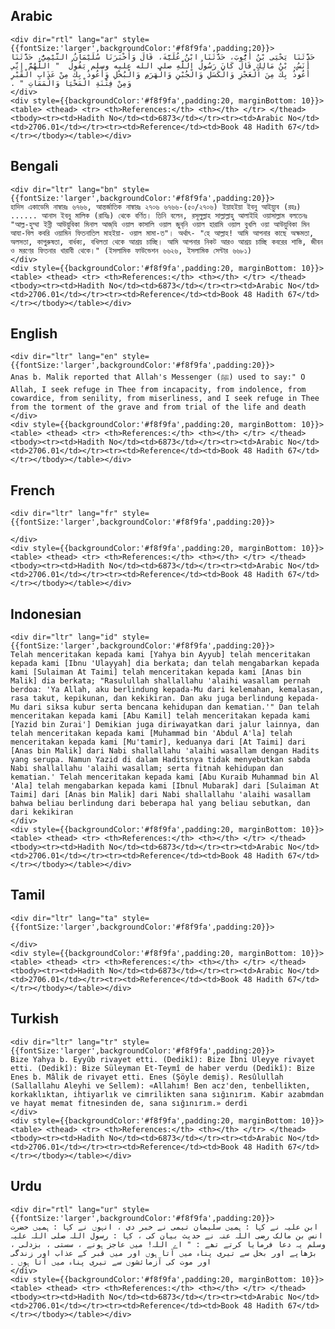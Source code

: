 ## Arabic


    <div dir="rtl" lang="ar" style={{fontSize:'larger',backgroundColor:'#f8f9fa',padding:20}}>
    حَدَّثَنَا يَحْيَى بْنُ أَيُّوبَ، حَدَّثَنَا ابْنُ عُلَيَّةَ، قَالَ وَأَخْبَرَنَا سُلَيْمَانُ التَّيْمِيُّ، حَدَّثَنَا أَنَسُ، بْنُ مَالِكٍ قَالَ كَانَ رَسُولُ اللَّهِ صلى الله عليه وسلم يَقُولُ ‏ "‏ اللَّهُمَّ إِنِّي أَعُوذُ بِكَ مِنَ الْعَجْزِ وَالْكَسَلِ وَالْجُبْنِ وَالْهَرَمِ وَالْبُخْلِ وَأَعُوذُ بِكَ مِنْ عَذَابِ الْقَبْرِ وَمِنْ فِتْنَةِ الْمَحْيَا وَالْمَمَاتِ ‏"‏ ‏.‏
    </div>
    <div style={{backgroundColor:'#f8f9fa',padding:20, marginBottom: 10}}><table> <thead> <tr> <th>References:</th> <th></th> </tr> </thead> <tbody><tr><td>Hadith No</td><td>6873</td></tr><tr><td>Arabic No</td><td>2706.01</td></tr><tr><td>Reference</td><td>Book 48 Hadith 67</td></tr></tbody></table></div>

## Bengali


    <div dir="ltr" lang="bn" style={{fontSize:'larger',backgroundColor:'#f8f9fa',padding:20}}>
    হাদিস একাডেমি নাম্বারঃ ৬৭৬৬, আন্তর্জাতিক নাম্বারঃ ২৭০৬ ৬৭৬৬-(৫০/২৭০৬) ইয়াহইয়া ইবনু আইয়্যুব (রহঃ) ...... আনাস ইবনু মালিক (রাযিঃ) থেকে বর্ণিত। তিনি বলেন, রসূলুল্লাহ সাল্লাল্লাহু আলাইহি ওয়াসাল্লাম বলতেনঃ "আল্ল-হুম্মা ইন্নী আউয়ুবিকা মিনাল আজ্‌যি ওয়াল কাসালি ওয়াল জুব্‌নি ওয়াল হারামি ওয়াল বুখলি ওয়া আউয়ুবিকা মিন আযা-বিল কবরি ওয়ামিন ফিতনাতিল মাহইয়া- ওয়াল মামা-ত"। অর্থাৎ- "হে আল্লাহ! আমি আপনার কাছে অক্ষমতা, অলসতা, কাপুরুষতা, বার্ধক্য, বখিলতা থেকে আশ্রয় চাচ্ছি। আমি আপনার নিকট আরও আশ্রয় চাচ্ছি কবরের শাস্তি, জীবন ও মরণের ফিতনার খারাবী থেকে।" (ইসলামিক ফাউন্ডেশন ৬৬২৬, ইসলামিক সেন্টার ৬৬৮১)
    </div>
    <div style={{backgroundColor:'#f8f9fa',padding:20, marginBottom: 10}}><table> <thead> <tr> <th>References:</th> <th></th> </tr> </thead> <tbody><tr><td>Hadith No</td><td>6873</td></tr><tr><td>Arabic No</td><td>2706.01</td></tr><tr><td>Reference</td><td>Book 48 Hadith 67</td></tr></tbody></table></div>

## English


    <div dir="ltr" lang="en" style={{fontSize:'larger',backgroundColor:'#f8f9fa',padding:20}}>
    Anas b. Malik reported that Allah's Messenger (ﷺ) used to say:" O Allah, I seek refuge in Thee from incapacity, from indolence, from cowardice, from senility, from miserliness, and I seek refuge in Thee from the torment of the grave and from trial of the life and death
    </div>
    <div style={{backgroundColor:'#f8f9fa',padding:20, marginBottom: 10}}><table> <thead> <tr> <th>References:</th> <th></th> </tr> </thead> <tbody><tr><td>Hadith No</td><td>6873</td></tr><tr><td>Arabic No</td><td>2706.01</td></tr><tr><td>Reference</td><td>Book 48 Hadith 67</td></tr></tbody></table></div>

## French


    <div dir="ltr" lang="fr" style={{fontSize:'larger',backgroundColor:'#f8f9fa',padding:20}}>
    
    </div>
    <div style={{backgroundColor:'#f8f9fa',padding:20, marginBottom: 10}}><table> <thead> <tr> <th>References:</th> <th></th> </tr> </thead> <tbody><tr><td>Hadith No</td><td>6873</td></tr><tr><td>Arabic No</td><td>2706.01</td></tr><tr><td>Reference</td><td>Book 48 Hadith 67</td></tr></tbody></table></div>

## Indonesian


    <div dir="ltr" lang="id" style={{fontSize:'larger',backgroundColor:'#f8f9fa',padding:20}}>
    Telah menceritakan kepada kami [Yahya bin Ayyub] telah menceritakan kepada kami [Ibnu 'Ulayyah] dia berkata; dan telah mengabarkan kepada kami [Sulaiman At Taimi] telah menceritakan kepada kami [Anas bin Malik] dia berkata; "Rasulullah shallallahu 'alaihi wasallam pernah berdoa: 'Ya Allah, aku berlindung kepada-Mu dari kelemahan, kemalasan, rasa takut, kepikunan, dan kekikiran. Dan aku juga berlindung kepada-Mu dari siksa kubur serta bencana kehidupan dan kematian.'" Dan telah menceritakan kepada kami [Abu Kamil] telah menceritakan kepada kami [Yazid bin Zurai'] Demikian juga diriwayatkan dari jalur lainnya, dan telah menceritakan kepada kami [Muhammad bin 'Abdul A'la] telah menceritakan kepada kami [Mu'tamir], keduanya dari [At Taimi] dari [Anas bin Malik] dari Nabi shallallahu 'alaihi wasallam dengan Hadits yang serupa. Namun Yazid di dalam Haditsnya tidak menyebutkan sabda Nabi shallallahu 'alaihi wasallam; serta fitnah kehidupan dan kematian.' Telah menceritakan kepada kami [Abu Kuraib Muhammad bin Al 'Ala] telah mengabarkan kepada kami [Ibnul Mubarak] dari [Sulaiman At Taimi] dari [Anas bin Malik] dari Nabi shallallahu 'alaihi wasallam bahwa beliau berlindung dari beberapa hal yang beliau sebutkan, dan dari kekikiran
    </div>
    <div style={{backgroundColor:'#f8f9fa',padding:20, marginBottom: 10}}><table> <thead> <tr> <th>References:</th> <th></th> </tr> </thead> <tbody><tr><td>Hadith No</td><td>6873</td></tr><tr><td>Arabic No</td><td>2706.01</td></tr><tr><td>Reference</td><td>Book 48 Hadith 67</td></tr></tbody></table></div>

## Tamil


    <div dir="ltr" lang="ta" style={{fontSize:'larger',backgroundColor:'#f8f9fa',padding:20}}>
    
    </div>
    <div style={{backgroundColor:'#f8f9fa',padding:20, marginBottom: 10}}><table> <thead> <tr> <th>References:</th> <th></th> </tr> </thead> <tbody><tr><td>Hadith No</td><td>6873</td></tr><tr><td>Arabic No</td><td>2706.01</td></tr><tr><td>Reference</td><td>Book 48 Hadith 67</td></tr></tbody></table></div>

## Turkish


    <div dir="ltr" lang="tr" style={{fontSize:'larger',backgroundColor:'#f8f9fa',padding:20}}>
    Bize Yahya b. Eyyûb rivayet etti. (Dedikî): Bize İbni Uleyye rivayet etti. (Dedikî): Bize Süleyman Et-Teymî de haber verdu (Dedikî): Bize Enes b. Mâlik de rivayet etti. Enes (Şöyle demiş). Resûlullah (Sallallahu Aleyhi ve Sellem): «Allahım! Ben acz'den, tenbellikten, korkaklıktan, ihtiyarlık ve cimrilikten sana sığınırım. Kabir azabmdan ve hayat memat fitnesinden de, sana sığınırım.» derdi
    </div>
    <div style={{backgroundColor:'#f8f9fa',padding:20, marginBottom: 10}}><table> <thead> <tr> <th>References:</th> <th></th> </tr> </thead> <tbody><tr><td>Hadith No</td><td>6873</td></tr><tr><td>Arabic No</td><td>2706.01</td></tr><tr><td>Reference</td><td>Book 48 Hadith 67</td></tr></tbody></table></div>

## Urdu


    <div dir="rtl" lang="ur" style={{fontSize:'larger',backgroundColor:'#f8f9fa',padding:20}}>
    ابن علیہ نے کہا : ہمیں سلیمان تیمی نے خبر دی ، انہوں نے کہا : ہمیں حضرت انس بن مالک رضی اللہ عنہ نے حدیث بیان کی ، کہا : رسول اللہ صلی اللہ علیہ وسلم یہ دعا فرمایا کرتے تھے : " اے اللہ! میں عاجز ہونے ، سستی ، بزدلی ، بڑھاپے اور بخل سے تیری پناہ میں آتا ہوں اور میں قبر کے عذاب اور زندگی اور موت کی آزمائشوں سے تیری پناہ میں آتا ہوں ۔
    </div>
    <div style={{backgroundColor:'#f8f9fa',padding:20, marginBottom: 10}}><table> <thead> <tr> <th>References:</th> <th></th> </tr> </thead> <tbody><tr><td>Hadith No</td><td>6873</td></tr><tr><td>Arabic No</td><td>2706.01</td></tr><tr><td>Reference</td><td>Book 48 Hadith 67</td></tr></tbody></table></div>